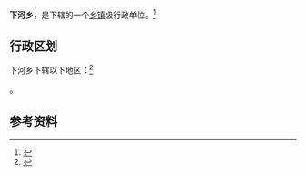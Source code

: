 {{中国乡级行政区|35/06/22/200/000}}

'''下河乡'''，是{{PRC admin/fullname|35/06/22/200/000|3}}下辖的一个[[乡镇|乡镇]]级行政单位。<ref>{{PRC admin/ref sgc|{{PRC admin/parent|35/06/22/200/000}}}}</ref>

== 行政区划 ==

下河乡下辖以下地区：<ref>{{PRC admin/ref sgc|35/06/22/200/000}}</ref>

{{PRC admin/children|35/06/22/200/000}}。

== 参考资料 ==

{{reflist}}

{{行政区划小作品}}
{{PRC admin/navcat|35/06/22/200/000}}